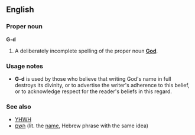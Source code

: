 ==English==
===Proper noun===
'''G-d'''

#A deliberately incomplete spelling of the proper noun '''[[God]]'''.

===Usage notes===
*'''G-d''' is used by those who believe that writing God's name in full destroys its divinity, or to advertise the writer's adherence to this belief, or to acknowledge respect for the reader's beliefs in this regard.

===See also===
*[[YHWH]]
*[[השם]] (lit. the [[name]], Hebrew phrase with the same idea)